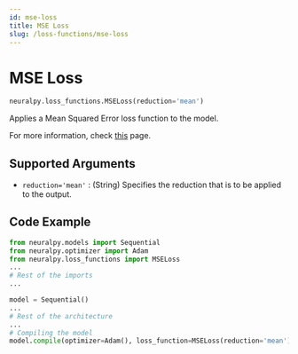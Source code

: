 ```yaml
---
id: mse-loss
title: MSE Loss
slug: /loss-functions/mse-loss
---
```


# MSE Loss

```python
neuralpy.loss_functions.MSELoss(reduction='mean')
```

Applies a Mean Squared Error loss function to the model.

For more information, check [this](https://pytorch.org/docs/stable/nn.html#mseloss) page.

## Supported Arguments

- `reduction='mean'` : (String) Specifies the reduction that is to be applied to the output.

## Code Example

```python
from neuralpy.models import Sequential
from neuralpy.optimizer import Adam
from neuralpy.loss_functions import MSELoss
...
# Rest of the imports
...

model = Sequential()
...
# Rest of the architecture
...
# Compiling the model
model.compile(optimizer=Adam(), loss_function=MSELoss(reduction='mean'))
```
